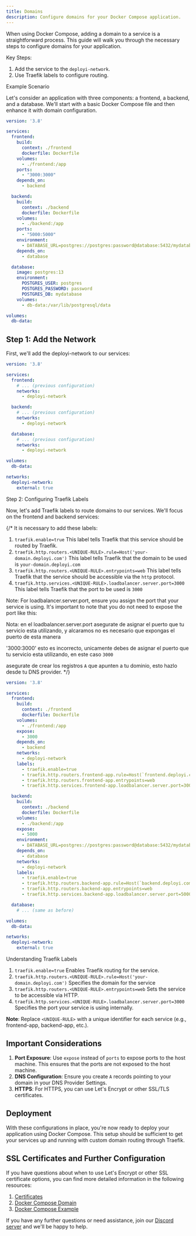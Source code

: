 ```yaml
---
title: Domains
description: Configure domains for your Docker Compose application.
---
```


When using Docker Compose, adding a domain to a service is a straightforward process. This guide will walk you through the necessary steps to configure domains for your application.

Key Steps:

1. Add the service to the `deployi-network`.
2. Use Traefik labels to configure routing.

Example Scenario

Let's consider an application with three components: a frontend, a backend, and a database. We'll start with a basic Docker Compose file and then enhance it with domain configuration.

```yaml
version: '3.8'

services:
  frontend:
    build:
      context: ./frontend
      dockerfile: Dockerfile
    volumes:
      - ./frontend:/app
    ports:
      - "3000:3000"
    depends_on:
      - backend

  backend:
    build:
      context: ./backend
      dockerfile: Dockerfile
    volumes:
      - ./backend:/app
    ports:
      - "5000:5000"
    environment:
      - DATABASE_URL=postgres://postgres:password@database:5432/mydatabase
    depends_on:
      - database

  database:
    image: postgres:13
    environment:
      POSTGRES_USER: postgres
      POSTGRES_PASSWORD: password
      POSTGRES_DB: mydatabase
    volumes:
      - db-data:/var/lib/postgresql/data

volumes:
  db-data:
```

## Step 1: Add the Network

First, we'll add the deployi-network to our services:

```yaml
version: '3.8'

services:
  frontend:
    # ... (previous configuration)
    networks:
      - deployi-network

  backend:
    # ... (previous configuration)
    networks:
      - deployi-network

  database:
    # ... (previous configuration)
    networks:
      - deployi-network

volumes:
  db-data:

networks:
  deployi-network:
    external: true
```

Step 2: Configuring Traefik Labels

Now, let's add Traefik labels to route domains to our services. We'll focus on the frontend and backend services:

{/* It is necessary to add these labels:

1. `traefik.enable=true`
This label tells Traefik that this service should be routed by Traefik.
2. `traefik.http.routers.<UNIQUE-RULE>.rule=Host('your-domain.deployi.com')`
This label tells Traefik that the domain to be used is `your-domain.deployi.com`
3. `traefik.http.routers.<UNIQUE-RULE>.entrypoints=web`
This label tells Traefik that the service should be accessible via the `http` protocol.
4. `traefik.http.services.<UNIQUE-RULE>.loadbalancer.server.port=3000`
This label tells Traefik that the port to be used is `3000`

Note: For loadbalancer.server.port, ensure you assign the port that your service is using. It's important to note that you do not need to expose the port like this:

Nota: en el loadbalancer.server.port asegurate de asignar el puerto que tu servicio esta utilizando, y alcaramos no es necesario que expongas el puerto de esta manera

'3000:3000' esto es incorrecto, unicamente debes de asignar el puerto que tu servicio esta utilizando, en este caso `3000`

asegurate de crear los registros `A` que apunten a tu dominio, esto hazlo desde tu DNS provider. */}


```yaml
version: '3.8'

services:
  frontend:
    build:
      context: ./frontend
      dockerfile: Dockerfile
    volumes:
      - ./frontend:/app
    expose:
      - 3000
    depends_on:
      - backend
    networks:
      - deployi-network
    labels:
      - traefik.enable=true
      - traefik.http.routers.frontend-app.rule=Host(`frontend.deployi.com`)
      - traefik.http.routers.frontend-app.entrypoints=web
      - traefik.http.services.frontend-app.loadbalancer.server.port=3000

  backend:
    build:
      context: ./backend
      dockerfile: Dockerfile
    volumes:
      - ./backend:/app
    expose:
      - 5000
    environment:
      - DATABASE_URL=postgres://postgres:password@database:5432/mydatabase
    depends_on:
      - database
    networks:
      - deployi-network
    labels:
      - traefik.enable=true
      - traefik.http.routers.backend-app.rule=Host(`backend.deployi.com`)
      - traefik.http.routers.backend-app.entrypoints=web
      - traefik.http.services.backend-app.loadbalancer.server.port=5000

  database:
    # ... (same as before)

volumes:
  db-data:

networks:
  deployi-network:
    external: true
```

Understanding Traefik Labels


1. `traefik.enable=true`   Enables Traefik routing for the service.
2. `traefik.http.routers.<UNIQUE-RULE>.rule=Host('your-domain.deployi.com')` Specifies the domain for the service
3. `traefik.http.routers.<UNIQUE-RULE>.entrypoints=web`  Sets the service to be accessible via HTTP.
4. `traefik.http.services.<UNIQUE-RULE>.loadbalancer.server.port=3000` Specifies the port your service is using internally.

**Note**: Replace `<UNIQUE-RULE>` with a unique identifier for each service (e.g., frontend-app, backend-app, etc.). 


## Important Considerations

1. **Port Exposure**: Use `expose` instead of `ports` to expose ports to the host machine. This ensures that the ports are not exposed to the host machine.
2. **DNS Configuration**: Ensure you create `A` records pointing to your domain in your DNS Provider Settings.
3. **HTTPS**: For HTTPS, you can use Let's Encrypt or other SSL/TLS certificates. 


## Deployment

With these configurations in place, you're now ready to deploy your application using Docker Compose. This setup should be sufficient to get your services up and running with custom domain routing through Traefik.

## SSL Certificates and Further Configuration

If you have questions about when to use Let's Encrypt or other SSL certificate options, you can find more detailed information in the following resources:

1. [Certificates](/docs/core/domain/certificates)
2. [Docker Compose Domain](/docs/core/domain/docker-compose-setup)
3. [Docker Compose Example](/docs/core/docker-compose/example)

If you have any further questions or need assistance, join our [Discord server](https://discord.com/invite/2tBnJ3jDJc) and we'll be happy to help.
